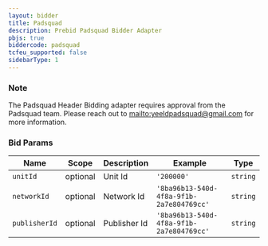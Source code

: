 ```yaml
---
layout: bidder
title: Padsquad
description: Prebid Padsquad Bidder Adapter
pbjs: true
biddercode: padsquad
tcfeu_supported: false
sidebarType: 1
---
```


### Note

The Padsquad Header Bidding adapter requires approval from the Padsquad team. Please reach out to  [mailto:yeeldpadsquad@gmail.com](yeeldpadsquad@gmail.com) for more information.

### Bid Params


| Name | Scope    | Description        | Example     | Type      |
|------|----------|--------------------|-------------|-----------|
| `unitId` | optional | Unit Id | `'200000'` | `string`  |
| `networkId` | optional | Network Id       | `'8ba96b13-540d-4f8a-9f1b-2a7e804769cc'`     | `string` |
| `publisherId` | optional | Publisher Id       | `'8ba96b13-540d-4f8a-9f1b-2a7e804769cc'`     | `string` |

